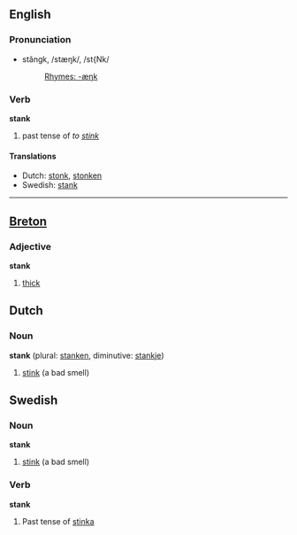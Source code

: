 ==English==

===Pronunciation===
*stăngk, /stæŋk/, /st{Nk/
*:[[Rhymes:English:-æŋk|Rhymes: -æŋk]]

===Verb===
'''stank'''
# past tense of ''to [[stink]]''

====Translations====
*Dutch: [[stonk]], [[stonken]]
*Swedish: [[stank]]

----
==[[w:Breton language|Breton]]==

===Adjective===
'''stank'''
# [[thick]]

==Dutch==
===Noun===
'''stank''' {{m}} (plural: [[stanken]], diminutive: [[stankje]])

# [[stink]] (a bad smell)

==Swedish==
===Noun===
'''stank'''
# [[stink]] (a bad smell)

===Verb===
'''stank'''
# Past tense of [[stinka]]